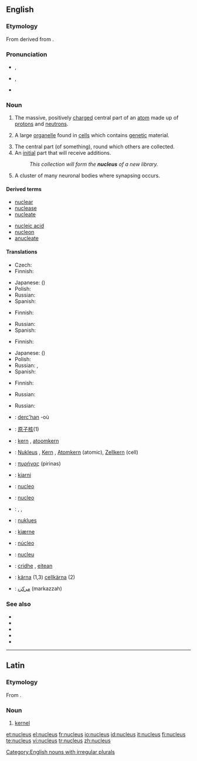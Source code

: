 {{was wotd|2006|August|26}}
==English==
{{wikipedia}}

===Etymology===
From {{L.}} {{term|nucleus||kernel|lang=la}} derived from {{term|nux||nut|lang=la}}.

===Pronunciation===
*{{a|RP}} {{IPA|/ˈnjuː.kli.əs/, pl/njuː.kli.aɪ/}}, {{SAMPA|/"nju:.kli.@s/, pl/"nju:.kli.aI/}} 
*{{a|GenAm}} {{IPA|/ˈnuːkliəs/}}, {{SAMPA|/"nu:kli@s/}}
*{{audio|en-us-nucleus.ogg|Audio (US)}}

===Noun===
{{en-noun|pl=nuclei|pl2=nucleuses}}

# {{context|chemistry|physics}} The massive, positively [[charge]]d central part of an [[atom]] made up of [[proton]]s and [[neutron]]s.
# {{cytology}} A large [[organelle]] found in [[cell]]s which contains [[genetic]] material.
# The central part (of something), round which others are collected.
# An [[initial]] part that will receive additions.
#: ''This collection will form the '''nucleus''' of a new library.''
# {{neuroanatomy}} A cluster of many neuronal bodies where synapsing occurs.

====Derived terms====
{{top2}}
*[[nuclear]]
*[[nuclease]]
*[[nucleate]]
{{mid2}}
*[[nucleic acid]]
*[[nucleon]]
*[[anucleate]]
{{bottom}}

====Translations====
{{trans-top|physics: massive, positively charged core of an atom}}
*Czech: {{t-|cs|jádro|n}}
*Finnish: {{t+|fi|ydin}}
{{trans-mid}}
*Japanese: {{t+|ja|原子核|sc=Jpan}} ({{t|ja|げんしかく|tr=genshikaku|sc=Jpan}})
*Polish: {{t|pl|jądro|n}}
*Russian: {{t+|ru|ядро|n|tr=jadró|sc=Cyrl}}
*Spanish: {{t+|es|núcleo|m}}
{{trans-bottom}}

{{trans-top|cytology: large organelle found in cells}}
*Finnish: {{t+|fi|tuma}}
{{trans-mid}}
*Russian: {{t+|ru|ядро|n|tr=jadró|sc=Cyrl}}
*Spanish: {{t+|es|núcleo|m}}
{{trans-bottom}}

{{trans-top|central part of something}}
*Finnish: {{t+|fi|ydin}}
{{trans-mid}}
*Japanese: {{t+|ja|核|sc=Jpan}} ({{t+|ja|かく|tr=kaku|sc=Jpan}})
*Polish: {{t|pl|jądro|n}}
*Russian: {{t+|ru|ядро|n|tr=jadró|sc=Cyrl}}, {{t+|ru|центр|m|tr=centr|sc=Cyrl}}
*Spanish: {{t+|es|núcleo|m}}
{{trans-bottom}}

{{trans-top|initial part which will receive additions}}
*Finnish: {{t+|fi|ydin}}
{{trans-mid}}
*Russian: {{t+|ru|ядро|n|tr=jadró|sc=Cyrl}}
{{trans-bottom}}

{{trans-top|neuroanatomy: cluster of many neuronal bodies}}
{{trans-mid}}
*Russian: {{t+|ru|ядро|n|tr=jadró|sc=Cyrl}}
{{trans-bottom}}

{{ttbc-top}}
*{{ttbc|Breton}}: [[derc'han]] {{m}} -où {{p}}
*{{ttbc|Chinese}}: [[原子核]](1)
*{{ttbc|Dutch}}: [[kern]] {{m}}, [[atoomkern]] {{m}}
*{{ttbc|German}}: [[Nukleus]] {{m}}, [[Kern]] {{m}}, [[Atomkern]] {{m}} (atomic), [[Zellkern]] {{m}} (cell)
*{{ttbc|Greek}}: [[πυρήνας]] (pirinas) {{m}}
*{{ttbc|Icelandic}}: [[kjarni]] {{m}}
*{{ttbc|Interlingua}}: [[nucleo]]
*{{ttbc|Italian}}: [[nucleo]] {{m}}
{{ttbc-mid}}
*{{ttbc|Kurdish}}: {{t|ku|navok}} {{f}}, {{t|ku|navik}} {{f}}, {{t|ku|kakil}} {{f}}
*{{ttbc|Malaysian}}: [[nuklues]]
*{{ttbc|Norwegian}}: [[kjærne]] {{m}}
*{{ttbc|Portuguese}}: [[núcleo]] {{m}}
*{{ttbc|Romanian}}: [[nucleu]] {{n}}
*{{ttbc|Scottish Gaelic}}: [[cridhe]] {{m}}, [[eitean]] {{m}}
*{{ttbc|Swedish}}: [[kärna]] {{c}} (1,3) [[cellkärna]] {{c}} (2)
*{{ttbc|Urdu}}: [[مرکزہ]] (markazzah) {{m}}
{{ttbc-bottom}}

===See also===
*{{pedialite|Atomic nucleus}}
*{{pedialite|Cell nucleus}}
*{{pedialite|Comet}}
*{{pedialite|Nucleus (neuroanatomy)}}
*{{pedialite|Nucleus (linguistics)}}

[[Category:English nouns with irregular plurals]]

----

==Latin==

===Etymology===
From {{term|nux||nut|lang=la}}.

===Noun===
{{la-noun|nucleus|nuclei|nuclei|m|second}} <!--does this need macrons? -->

# [[kernel]]

[[et:nucleus]]
[[el:nucleus]]
[[fr:nucleus]]
[[io:nucleus]]
[[id:nucleus]]
[[it:nucleus]]
[[fi:nucleus]]
[[te:nucleus]]
[[vi:nucleus]]
[[tr:nucleus]]
[[zh:nucleus]]